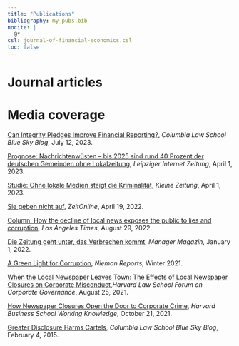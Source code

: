 ```yaml
---
title: "Publications"
bibliography: my_pubs.bib
nocite: |
  @*
csl: journal-of-financial-economics.csl
toc: false
---
```

<!-- main: "my_pubs.bib"
papers: "my_working_papers.bib" -->

# Journal articles

::: {#refs}
:::


# Media coverage

[Can Integrity Pledges Improve Financial Reporting?](https://clsbluesky.law.columbia.edu/2023/07/12/can-integrity-pledges-improve-financial-reporting/), *Columbia Law School Blue Sky Blog*, July 12, 2023.

[Prognose: Nachrichtenwüsten – bis 2025 sind rund 40 Prozent der deutschen Gemeinden ohne Lokalzeitung](https://www.l-iz.de/bildung/medien/2023/04/prognose-nachrichtenwusten-bis-2025-sind-rund-40-prozent-ohne-lokalzeitung-524584), *Leipziger Internet Zeitung*, April 1, 2023.

[Studie: Ohne lokale Medien steigt die Kriminalität](https://www.kleinezeitung.at/kultur/medien/6120796/Ergebnisse-von-USForschern_Studie_Ohne-lokale-Medien-steigt-die), *Kleine Zeitung*, April 1, 2023.

[Sie geben nicht auf](https://www.zeit.de/2022/16/lokaljournalismus-rueckgang-zeitung-schliessung), *ZeitOnline*, April 19, 2022.
 

[Column: How the decline of local news exposes the public to lies and corruption](https://www.latimes.com/business/story/2022-08-29/decline-of-local-news?consumer=googlenews), *Los Angeles Times*, August 29, 2022.
 

[Die Zeitung geht unter, das Verbrechen kommt](https://www.manager-magazin.de/harvard/management/kriminalitaet-von-managern-die-fehlende-kontrolle-der-presse-a-f22d69e5-0002-0001-0000-000185432237), *Manager Magazin*, January 1, 2022.
 
[A Green Light for Corruption](https://niemanreports.org/articles/a-green-light-for-corruption/), *Nieman Reports*, Winter 2021.
 
 
[When the Local Newspaper Leaves Town: The Effects of Local Newspaper Closures on Corporate Misconduct](https://corpgov.law.harvard.edu/2021/08/25/when-the-local-newspaper-leaves-town-the-effects-of-local-newspaper-closures-on-corporate-misconduct/),*Harvard Law School Forum on Corporate Governance*, August 25, 2021.

[How Newspaper Closures Open the Door to Corporate Crime](https://hbswk.hbs.edu/item/how-newspaper-closures-open-the-door-to-corporate-crime), *Harvard Business School Working Knowledge*, October 21, 2021.

[Greater Disclosure Harms Cartels](https://clsbluesky.law.columbia.edu/2015/02/04/greater-disclosure-harms-cartels/), *Columbia Law School Blue Sky Blog*, February 4, 2015.
 
